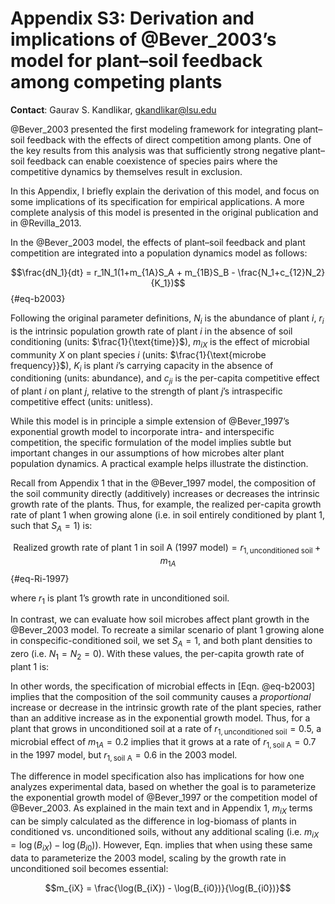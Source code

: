 
\setcounter{equation}{0}
\def\theequation{S3.\arabic{equation}}

# Appendix S3: Derivation and implications of @Bever_2003's model for plant--soil feedback among competing plants

**Contact**: Gaurav S. Kandlikar, [gkandlikar@lsu.edu](mailto:gkandlikar@lsu.edu)


@Bever_2003 presented the first modeling framework for integrating plant--soil feedback with the effects of direct competition among plants. One of the key results from this analysis was that sufficiently strong negative plant--soil feedback can enable coexistence of species pairs where the competitive dynamics by themselves result in exclusion. 

In this Appendix, I briefly explain the derivation of this model, and focus on some implications of its specification for empirical applications. A more complete analysis of this model is presented in the original publication and in @Revilla_2013.

In the @Bever_2003 model, the effects of plant--soil feedback and plant competition are integrated into a population dynamics model as follows: 

$$\frac{dN_1}{dt} = r_1N_1(1+m_{1A}S_A + m_{1B}S_B - \frac{N_1+c_{12}N_2}{K_1})$${#eq-b2003}

Following the original parameter definitions, $N_i$ is the abundance of plant $i$, $r_i$ is the intrinsic population growth rate of plant $i$ in the absence of soil conditioning (units: $\frac{1}{\text{time}}$), $m_{iX}$ is the effect of microbial community $X$ on plant species $i$ (units: $\frac{1}{\text{microbe frequency}}$), $K_i$ is plant $i$'s carrying capacity in the absence of conditioning (units: $\text{abundance}$), and $c_{ji}$ is the per-capita competitive effect of plant $i$ on plant $j$, relative to the strength of plant $j$'s intraspecific competitive effect (units: unitless). 

<!--
To facilitate subsequent model analyses, we can rewrite this model in terms of absolute rather than relative competition coefficients: 

$$\frac{dN_1}{dt} = r_1N_1(1+m_{1A}S_A + m_{1B}S_B - c_{11}N_1 - c_{12}N_2)$${#eq-b2003-cijs}

Note that to derive [Eqn. @eq-b2003-cijs] from [Eqn. @eq-b2003], we simply define $c_{ii} = \frac{1}{K_i}$, and $c_{ij} = \frac{c_{ij}^{'}}{K_i}$. In this model formulation $c_{ii}$ is the per-capita intraspecific competition coefficient of species $i$, and $c_{ij}$ is the per-capita competitive impact of species $j$ on species $i$. These $c_{ij}$ parameters have units $\frac{1}{\text{abundance}}$.
-->

While this model is in principle a simple extension of @Bever_1997's exponential growth model to incorporate intra- and interspecific competition, the specific formulation of the model implies subtle but important changes in our assumptions of how microbes alter plant population dynamics. A practical example helps illustrate the distinction.

Recall from Appendix 1 that in the @Bever_1997 model, the composition of the soil community directly (additively) increases or decreases the intrinsic growth rate of the plants. Thus, for example, the realized per-capita growth rate of plant 1 when growing alone (i.e. in soil entirely conditioned by plant 1, such that $S_A = 1$) is:

$$\text{Realized growth rate of plant 1 in soil A (1997 model)} = r_{1, \text{unconditioned soil}} + m_{1A}$${#eq-Ri-1997}

where $r_1$ is plant 1's growth rate in unconditioned soil. 

In contrast, we can evaluate how soil microbes affect plant growth in the @Bever_2003 model. To recreate a similar scenario of plant 1 growing alone in conspecific-conditioned soil, we set $S_A = 1$, and both plant densities to zero (i.e. $N_1 = N_2 = 0$). With these values, the per-capita growth rate of plant 1 is:

\vspace{-2em}

\begin{multline}\label{eq-Ri-2003}
\text{Realized growth rate of plant 1 in soil A (2003 model)} = r_{1, \text{unconditioned soil}}(1+m_{1A})  \\
 = r_{1, \text{unconditioned soil}}+ m_{1A}\times r_{1, \text{unconditioned soil}}
\end{multline}

In other words, the specification of microbial effects in [Eqn. @eq-b2003] implies that the composition of the soil community causes a *proportional* increase or decrease in the intrinsic growth rate of the plant species, rather than an additive increase as in the exponential growth model. Thus, for a plant that grows in unconditioned soil at a rate of $r_{1,\text{unconditioned soil}} = 0.5$, a microbial effect of $m_{1A} = 0.2$ implies that it grows at a rate of $r_{1, \text{soil A}} = 0.7$ in the 1997 model, but $r_{1, \text{soil A}} = 0.6$ in the 2003 model. 


The difference in model specification also has implications for how one analyzes experimental data, based on whether the goal is to parameterize the exponential growth model of @Bever_1997 or the competition model of @Bever_2003. As explained in the main text and in Appendix 1, $m_{iX}$ terms can be simply calculated as the difference in log-biomass of plants in conditioned vs. unconditioned soils, without any additional scaling (i.e. $m_{iX} = \log(B_{iX}) - \log(B_{i0})$). However,  Eqn. \ref{eq-Ri-2003} implies that when using these same data to parameterize the 2003 model, scaling by the growth rate in unconditioned soil becomes essential:


$$m_{iX} = \frac{\log(B_{iX}) - \log(B_{i0})}{\log(B_{i0})}$$
